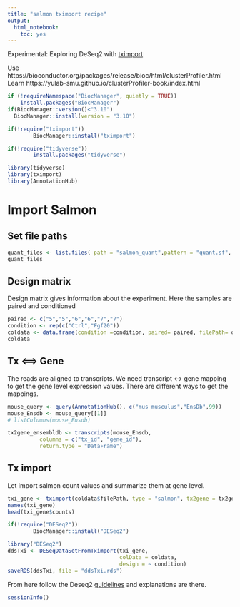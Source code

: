 ```yaml
---
title: "salmon tximport recipe"
output: 
  html_notebook: 
    toc: yes
---
```


Experimental: Exploring DeSeq2 with [tximport](http://bioconductor.org/packages/release/bioc/vignettes/tximport/inst/doc/tximport.html)

Use https://bioconductor.org/packages/release/bioc/html/clusterProfiler.html 
Learn https://yulab-smu.github.io/clusterProfiler-book/index.html 
 
```r

if (!requireNamespace("BiocManager", quietly = TRUE))
    install.packages("BiocManager")
if(BiocManager::version()<"3.10")
  BiocManager::install(version = "3.10")

if(!require("tximport"))
        BiocManager::install("tximport")

if(!require("tidyverse"))
        install.packages("tidyverse")

library(tidyverse)
library(tximport)
library(AnnotationHub)
```


# Import Salmon

## Set file paths

```r
quant_files <- list.files( path = "salmon_quant",pattern = "quant.sf", full.names = TRUE, recursive = TRUE)
quant_files
```

## Design matrix

Design matrix gives information about the experiment. Here the samples are paired and conditioned

```r
paired <- c("5","5","6","6","7","7")
condition <- rep(c("Ctrl","Fgf20"))
coldata <- data.frame(condition =condition, paired= paired, filePath= quant_files , stringsAsFactors = FALSE)
coldata
```


## Tx <==> Gene  

The reads are aligned to transcripts. We need transcript <-> gene mapping to get the gene level expression values. There are different ways to get the mappings.

```r
mouse_query <- query(AnnotationHub(), c("mus musculus","EnsDb",99))
mouse_Ensdb <- mouse_query[[1]]
# listColumns(mouse_Ensdb)

tx2gene_ensembldb <- transcripts(mouse_Ensdb,
          columns = c("tx_id", "gene_id"),
          return.type = "DataFrame")

```



## Tx import 

Let import salmon count values and summarize them at gene level.

```r

txi_gene <- tximport(coldata$filePath, type = "salmon", tx2gene = tx2gene_ensembldb,ignoreTxVersion = TRUE)
names(txi_gene)
head(txi_gene$counts)
```



```r
if(!require("DESeq2"))
        BiocManager::install("DESeq2")

library("DESeq2")
ddsTxi <- DESeqDataSetFromTximport(txi_gene,
                                   colData = coldata,
                                   design = ~ condition)
saveRDS(ddsTxi, file = "ddsTxi.rds")
```

From here follow the Deseq2 [guidelines](https://bioconductor.org/packages/release/bioc/vignettes/DESeq2/inst/doc/DESeq2.html#differential-expression-analysis) and explanations are there.


```r
sessionInfo()
```

